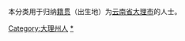 {{Catnav|頁面分類|各種主題的頁面分類|依中国各省来作的分类|各地中国人|云南人|大理州人}}
{{Catnav|頁面分類|人物|各國人物|中国人|各地中国人|云南人|大理州人}}

本分类用于归纳[[籍贯|籍贯]]（出生地）为[[云南省|云南省]][[大理市|大理市]]的人士。

[[Category:大理州人|Category:大理州人]]
[[Category:大理市|*]]